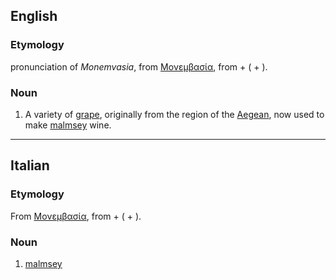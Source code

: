 ==English==

===Etymology===
{{etyl|it|en}} pronunciation of ''Monemvasia'', from {{etyl|grc|en}} [[w:Monemvasia|Μονεμβασία]], from {{m|grc|μόνος}} + {{m|grc|ἔμβασις||entering into}} ({{m|grc|ἐν}} + {{m|grc|βάσις}}).

===Noun===
{{en-noun}}

# A variety of [[grape]], originally from the region of the [[Aegean]], now used to make [[malmsey]] wine.

----

==Italian==
===Etymology===
From {{der|it|grc|-}} [[w:Monemvasia|Μονεμβασία]], from {{m|grc|μόνος}} + {{m|grc|ἔμβασις||entering into}} ({{m|grc|ἐν}} + {{m|grc|βάσις}}).

===Noun===
{{it-noun|f}}

# [[malmsey]]